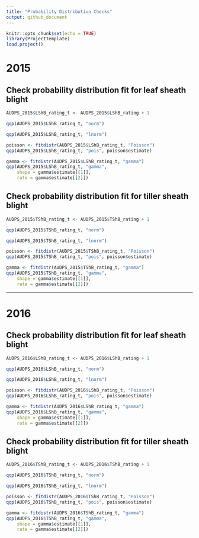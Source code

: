 ```yaml
---
title: "Probability Distribution Checks"
output: github_document
---
```


```r
knitr::opts_chunk$set(echo = TRUE)
library(ProjectTemplate)
load.project()
```
# 2015
## Check probability distribution fit for leaf sheath blight

```r

AUDPS_2015$LShB_rating_t <- AUDPS_2015$LShB_rating + 1

qqp(AUDPS_2015$LShB_rating_t, "norm")

qqp(AUDPS_2015$LShB_rating_t, "lnorm")

poisson <- fitdistr(AUDPS_2015$LShB_rating_t, "Poisson")
qqp(AUDPS_2015$LShB_rating_t, "pois", poisson$estimate)

gamma <- fitdistr(AUDPS_2015$LShB_rating_t, "gamma")
qqp(AUDPS_2015$LShB_rating_t, "gamma",
    shape = gamma$estimate[[1]], 
    rate = gamma$estimate[[2]])
```

## Check probability distribution fit for tiller sheath blight

```r

AUDPS_2015$TShB_rating_t <- AUDPS_2015$TShB_rating + 1

qqp(AUDPS_2015$TShB_rating_t, "norm")

qqp(AUDPS_2015$TShB_rating_t, "lnorm")

poisson <- fitdistr(AUDPS_2015$TShB_rating_t, "Poisson")
qqp(AUDPS_2015$TShB_rating_t, "pois", poisson$estimate)

gamma <- fitdistr(AUDPS_2015$TShB_rating_t, "gamma")
qqp(AUDPS_2015$TShB_rating_t, "gamma",
    shape = gamma$estimate[[1]], 
    rate = gamma$estimate[[2]])
```

*******

# 2016

## Check probability distribution fit for leaf sheath blight

```r

AUDPS_2016$LShB_rating_t <- AUDPS_2016$LShB_rating + 1

qqp(AUDPS_2016$LShB_rating_t, "norm")

qqp(AUDPS_2016$LShB_rating_t, "lnorm")

poisson <- fitdistr(AUDPS_2016$LShB_rating_t, "Poisson")
qqp(AUDPS_2016$LShB_rating_t, "pois", poisson$estimate)

gamma <- fitdistr(AUDPS_2016$LShB_rating_t, "gamma")
qqp(AUDPS_2016$LShB_rating_t, "gamma",
    shape = gamma$estimate[[1]], 
    rate = gamma$estimate[[2]])
```

## Check probability distribution fit for tiller sheath blight

```r

AUDPS_2016$TShB_rating_t <- AUDPS_2016$TShB_rating + 1

qqp(AUDPS_2016$TShB_rating_t, "norm")

qqp(AUDPS_2016$TShB_rating_t, "lnorm")

poisson <- fitdistr(AUDPS_2016$TShB_rating_t, "Poisson")
qqp(AUDPS_2016$TShB_rating_t, "pois", poisson$estimate)

gamma <- fitdistr(AUDPS_2016$TShB_rating_t, "gamma")
qqp(AUDPS_2016$TShB_rating_t, "gamma",
    shape = gamma$estimate[[1]], 
    rate = gamma$estimate[[2]])
```

